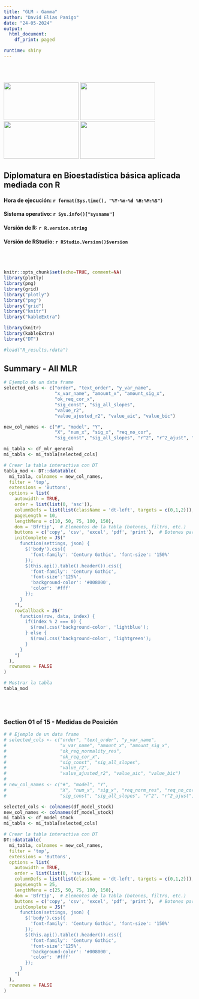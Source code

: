 ```yaml
---
title: "GLM - Gamma"
author: "David Elias Panigo"
date: "24-05-2024"
output:
  html_document:
    df_print: paged

runtime: shiny
---
```


<style>
body {
  text-align: left;
  margin-left: 5px;
  padding-left: 5px;
}

.main-container {
  margin-left: 5px;
  padding-left: 5px;
}
</style>

<br>
<br>
<script>
document.addEventListener('DOMContentLoaded', function() {
  var title = document.querySelector('h1.title');
  var author = document.querySelector('.author');
  var date = document.querySelector('.date');
  
  title.style.display = 'none';
  author.style.display = 'none';
  date.style.display = 'none';
});
</script>

<div class="image-container">
  <img src="logo_01_unc_mod.png"      class="inline-image" width="200"  height="100">
  <img src="logo_02_fcefyn_mod.png"   class="inline-image" width="200"  height="100">
  <img src="logo_03_efadoc_mod.png"   class="inline-image" width="200"  height="100">
  <img src="logo_04_rscience_mod.png" class="inline-image" width="200"  height="100">
</div>

## Diplomatura en Bioestadística básica aplicada mediada con R

#### Hora de ejecución: `r format(Sys.time(), "%Y-%m-%d %H:%M:%S")`
#### Sistema operativo: `r Sys.info()["sysname"]`
#### Versión de R: `r R.version.string`
#### Versión de RStudio: `r RStudio.Version()$version`


<br>
<br>



```r
knitr::opts_chunk$set(echo=TRUE, comment=NA)
library(plotly)
library(png)
library(grid)
library("plotly")
library("png")
library("grid")
library("knitr")
library("kableExtra")

library(knitr)
library(kableExtra)
library("DT")

#load("R_results.rdata")
```


## Summary - All MLR

```r

# Ejemplo de un data frame
selected_cols <- c("order", "text_order", "y_var_name", 
                   "x_var_name", "amount_x", "amount_sig_x", 
                   "ok_req_cor_x", 
                   "sig_const", "sig_all_slopes",
                   "value_r2",
                   "value_ajusted_r2", "value_aic", "value_bic")

new_col_names <- c("#", "model", "Y", 
                   "X", "num_x", "sig_x", "req_no_cor",
                   "sig_const", "sig_all_slopes", "r^2", "r^2_ajust", "aic", "bic")

mi_tabla <- df_mlr_general
mi_tabla <- mi_tabla[selected_cols]

# Crear la tabla interactiva con DT
tabla_mod <- DT::datatable(
  mi_tabla, colnames = new_col_names, 
  filter = 'top',
  extensions = 'Buttons',
  options = list(
    autowidth = TRUE,
    order = list(list(0, 'asc')),
    columnDefs = list(list(className = 'dt-left', targets = c(0,1,2))),
    pageLength = 10, 
    lengthMenu = c(10, 50, 75, 100, 150),
    dom = 'Bfrtip',  # Elementos de la tabla (botones, filtro, etc.)
    buttons = c('copy', 'csv', 'excel', 'pdf', 'print'),  # Botones para exportar la tabla
    initComplete = JS("
      function(settings, json) {
        $('body').css({
          'font-family': 'Century Gothic', 'font-size': '150%'
        });
        $(this.api().table().header()).css({
          'font-family': 'Century Gothic',
          'font-size':'125%',
          'background-color': '#008000',
          'color': '#fff'
        });
      }
    "),
    rowCallback = JS("
      function(row, data, index) {
        if(index % 2 === 0) {
          $(row).css('background-color', 'lightblue');
        } else {
          $(row).css('background-color', 'lightgreen');
        }
      }
    ")
  ),
  rownames = FALSE
)

# Mostrar la tabla
tabla_mod

```
<br>
<br>




### Section 01 of 15 - Medidas de Posición
```r

# # Ejemplo de un data frame
# selected_cols <- c("order", "text_order", "y_var_name", 
#                    "x_var_name", "amount_x", "amount_sig_x",
#                    "ok_req_normality_res", 
#                    "ok_req_cor_x", 
#                    "sig_const", "sig_all_slopes",
#                    "value_r2",
#                    "value_ajusted_r2", "value_aic", "value_bic")
# 
# new_col_names <- c("#", "model", "Y", 
#                    "X", "num_x", "sig_x", "req_norm_res", "req_no_cor",
#                    "sig_const", "sig_all_slopes", "r^2", "r^2_ajust", "aic", "bic")

selected_cols <- colnames(df_model_stock)
new_col_names <- colnames(df_model_stock)
mi_tabla <- df_model_stock
mi_tabla <- mi_tabla[selected_cols]

# Crear la tabla interactiva con DT
DT::datatable(
  mi_tabla, colnames = new_col_names, 
  filter = 'top',
  extensions = 'Buttons',
  options = list(
    autowidth = TRUE,
    order = list(list(0, 'asc')),
    columnDefs = list(list(className = 'dt-left', targets = c(0,1,2))),
    pageLength = 25, 
    lengthMenu = c(25, 50, 75, 100, 150),
    dom = 'Bfrtip',  # Elementos de la tabla (botones, filtro, etc.)
    buttons = c('copy', 'csv', 'excel', 'pdf', 'print'),  # Botones para exportar la tabla
    initComplete = JS("
      function(settings, json) {
        $('body').css({
          'font-family': 'Century Gothic', 'font-size': '150%'
        });
        $(this.api().table().header()).css({
          'font-family': 'Century Gothic',
          'font-size':'125%',
          'background-color': '#008000',
          'color': '#fff'
        });
      }
    ")
  ),
  rownames = FALSE
)
```
<br>
<br>


